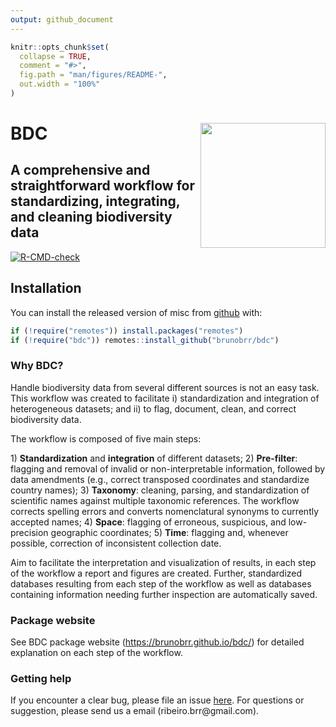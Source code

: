 ```yaml
---
output: github_document
---
```


<!-- README.md is generated from README.Rmd. Please edit that file -->

```r
knitr::opts_chunk$set(
  collapse = TRUE,
  comment = "#>",
  fig.path = "man/figures/README-",
  out.width = "100%"
)
```


# BDC <a href='https://github.com/brunobrr/bdc'><img src='https://raw.githubusercontent.com/brunobrr/bdc/master/man/figures/logo.png' align="right" height="200" /></a>

## A comprehensive and straightforward workflow for standardizing, integrating, and cleaning biodiversity data

<!-- badges: start -->
[![R-CMD-check](https://github.com/brunobrr/bdc/actions/workflows/R-CMD-check.yaml/badge.svg)](https://github.com/brunobrr/bdc/actions/workflows/R-CMD-check.yaml)
<!-- badges: end -->

## Installation

You can install the released version of misc from [github](https://github.com/brunobrr/bdc) with:

```r
if (!require("remotes")) install.packages("remotes")
if (!require("bdc")) remotes::install_github("brunobrr/bdc")
```

### Why BDC?

Handle biodiversity data from several different sources is not an easy task. This workflow was created to facilitate i) standardization and integration of heterogeneous datasets; and ii) to flag, document, clean, and correct biodiversity data.

The workflow is composed of five main steps:

1\) **Standardization** and **integration** of different datasets;
2) **Pre-filter**: flagging and removal of invalid or non-interpretable information, followed by data amendments (e.g., correct transposed coordinates and standardize country names);
3) **Taxonomy**: cleaning, parsing, and standardization of scientific names against multiple taxonomic references. The workflow corrects spelling errors and converts nomenclatural synonyms to currently accepted names;
4) **Space**: flagging of erroneous, suspicious, and low-precision geographic coordinates;
5) **Time**: flagging and, whenever possible, correction of inconsistent collection date.

Aim to facilitate the interpretation and visualization of results, in each step of the workflow a report and figures are created. Further, standardized databases resulting from each step of the workflow as well as databases containing information needing further inspection are automatically saved.

### Package website

See BDC package website (<https://brunobrr.github.io/bdc/>) for detailed explanation on each step of the workflow.

### Getting help

If you encounter a clear bug, please file an issue [here](https://github.com/brunobrr/bdc/issues). For questions or suggestion, please send us a email (ribeiro.brr\@gmail.com).

